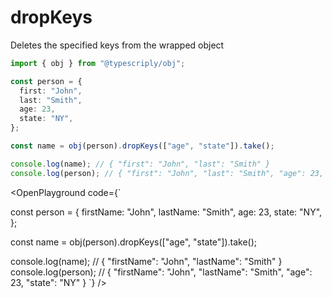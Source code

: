 
# dropKeys

Deletes the specified keys from the wrapped object

```ts copy
import { obj } from "@typescriply/obj";

const person = {
  first: "John",
  last: "Smith",
  age: 23,
  state: "NY",
};

const name = obj(person).dropKeys(["age", "state"]).take();

console.log(name); // { "first": "John", "last": "Smith" }
console.log(person); // { "first": "John", "last": "Smith", "age": 23, "state": "NY" }
```

<OpenPlayground
  code={`

const person = {
firstName: "John",
lastName: "Smith",
age: 23,
state: "NY",
};

const name = obj(person).dropKeys(["age", "state"]).take();

console.log(name); // { "firstName": "John", "lastName": "Smith" }
console.log(person); // { "firstName": "John", "lastName": "Smith", "age": 23, "state": "NY" }
`}
/>
